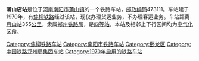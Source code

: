 {{noteTA
|1=zh-cn:始发车次; zh-hk:列車班次;
|2=zh-cn:车次; zh-hk:班次;
}}
{{Infobox China railway station
|车站名称 = 蒲山店站
|图片 = 
|图片介绍 = 
|其他名称 = 
|车站拼音 = Pushandian Zhan
|车站代码 = 44288<ref>{{cite book|title=中华人民共和国铁路车站代码（GB/T 10302-2010）|publisher=中国标准出版社|year=2010|isbn=155066140495|ignore-isbn-error=true|pages=28}}</ref>
|电报码 = PSF
|拼音码 = PSD
|车站地址 = [[河南|河南]][[南阳市|南阳市]][[卧龙区|卧龙区]]
|归属 = [[郑州铁路局|郑州铁路局]]
|车站等级 = [[四等站_(中铁)|四等站]]
|线路 = [[焦柳铁路|焦柳铁路]]
}}
'''蒲山店站'''是位于[[河南|河南]][[南阳市|南阳市]][[蒲山镇|蒲山镇]]的一个铁路车站，[[邮政编码|邮政编码]]473111。车站建于1970年，有[[焦柳铁路|焦柳铁路]]经过该站，现仅办理货运业务，不办理客运业务。车站距离[[月山站|月山站]]355[[公里|公里]]，隶属[[郑州铁路局|郑州铁路局]]，是[[四等站_(中铁)|四等站]]，本站及相邻上下行区间均为[[电气化|电气化]]区段。

{{start rail box|[[File:China_Railways.svg|16px]][[中国铁路|中国铁路]]}}
{{s-inop|[[董庄站|董庄站]]<br><s>[[闻庄站|闻庄站]]</s>(已撤销)}}
{{s-line|[[焦柳铁路|焦柳铁路]]}}
{{s-inop|[[南阳站_(河南省)|南阳站]]<br><s>[[夏庄站|夏庄站]]</s>(已撤销)}}
{{end box}}
{{焦柳铁路}}
{{铁路车站小作品}}
{{河南小作品}}

[[Category:焦柳铁路车站|Category:焦柳铁路车站]]
[[Category:南阳市铁路车站|Category:南阳市铁路车站]]
[[Category:卧龙区|Category:卧龙区]]
[[Category:中国铁路郑州局集团车站|Category:中国铁路郑州局集团车站]]
[[Category:1970年启用的铁路车站|Category:1970年启用的铁路车站]]